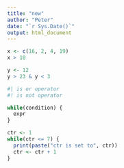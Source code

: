 ```yaml
---
title: "new"
author: "Peter"
date: "`r Sys.Date()`"
output: html_document
---
```


```r
x <- c(16, 2, 4, 19)
x > 10
```

```r
y <- 12
y > 23 & y < 3
```

```r
#| is or operator
#! is not operator 
```

```r
while(condition) {
  expr
}
```

```r
ctr <- 1
while(ctr <= 7) {
  print(paste("ctr is set to", ctr))
  ctr <- ctr + 1
}
```
















































































